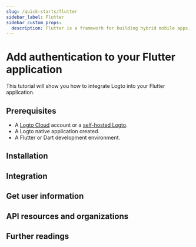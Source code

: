 ```yaml
---
slug: /quick-starts/flutter
sidebar_label: Flutter
sidebar_custom_props:
  description: Flutter is a framework for building hybrid mobile apps.
---
```




# Add authentication to your Flutter application

This tutorial will show you how to integrate Logto into your Flutter application.

<Tip />

## Prerequisites

- A [Logto Cloud](https://cloud.logto.io) account or a [self-hosted Logto](/introduction/set-up-logto-oss).
- A Logto native application created.
- A Flutter or Dart development environment.

## Installation

<Installation />

<Dependency />

## Integration

<Integration />

## Get user information

<GetUserInfo />

## API resources and organizations

<ApiResources />

<Organization />

## Further readings

<FurtherReadings />
